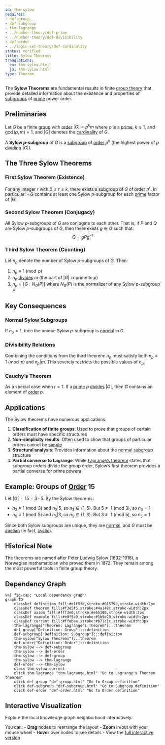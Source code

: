 ```yaml
---
id: thm-sylow
requires:
- def-group
- def-subgroup
- thm-lagrange
- ../number-theory/def-prime
- ../number-theory/def-divisibility
- def-order
- ../logic-set-theory/def-cardinality
status: verified
title: Sylow Theorems
translations:
  en: thm-sylow.html
  ja: thm-sylow.html
type: Theorem
---
```


The **Sylow Theorems** are fundamental results in finite [group theory](def-group.qmd) that provide detailed information about the existence and properties of [subgroups](def-subgroup.qmd) of [prime](../number-theory/def-prime.qmd) power order.

## Preliminaries

Let $G$ be a finite [group](def-group.qmd) with [order](def-order.qmd) $|G| = p^k m$ where $p$ is a [prime](../number-theory/def-prime.qmd), $k \geq 1$, and $\gcd(p, m) = 1$, and $|G|$ denotes the [cardinality](../logic-set-theory/def-cardinality.qmd) of $G$.

A **Sylow $p$-subgroup** of $G$ is a [subgroup](def-subgroup.qmd) of [order](def-order.qmd) $p^k$ (the highest power of $p$ [dividing](../number-theory/def-divisibility.qmd) $|G|$).

## The Three Sylow Theorems

### First Sylow Theorem (Existence)

For any integer $r$ with $0 \leq r \leq k$, there exists a [subgroup](def-subgroup.qmd) of $G$ of [order](def-order.qmd) $p^r$. In particular:
- $G$ contains at least one Sylow $p$-subgroup for each [prime](../number-theory/def-prime.qmd) factor of $|G|$

### Second Sylow Theorem (Conjugacy)

All Sylow $p$-subgroups of $G$ are conjugate to each other. That is, if $P$ and $Q$ are Sylow $p$-subgroups of $G$, then there exists $g \in G$ such that:
$$Q = gPg^{-1}$$

### Third Sylow Theorem (Counting)

Let $n_p$ denote the number of Sylow $p$-subgroups of $G$. Then:

1. $n_p \equiv 1 \pmod{p}$
2. $n_p$ [divides](../number-theory/def-divisibility.qmd) $m$ (the part of $|G|$ coprime to $p$)
3. $n_p = [G : N_G(P)]$ where $N_G(P)$ is the normalizer of any Sylow $p$-subgroup $P$

## Key Consequences

### Normal Sylow Subgroups

If $n_p = 1$, then the unique Sylow $p$-subgroup is [normal](def-normal-subgroup.qmd) in $G$.

### Divisibility Relations

Combining the conditions from the third theorem: $n_p$ must satisfy both $n_p \equiv 1 \pmod{p}$ and $n_p | m$. This severely restricts the possible values of $n_p$.

### Cauchy's Theorem

As a special case when $r = 1$: If a [prime](../number-theory/def-prime.qmd) $p$ [divides](../number-theory/def-divisibility.qmd) $|G|$, then $G$ contains an element of [order](def-order.qmd) $p$.

## Applications

The Sylow theorems have numerous applications:

1. **Classification of finite groups**: Used to prove that groups of certain orders must have specific structures
2. **Non-simplicity results**: Often used to show that groups of particular orders cannot be [simple](def-simple-group.qmd)
3. **Structural analysis**: Provides information about the [normal subgroup](def-normal-subgroup.qmd) structure
4. **Partial converse to Lagrange**: While [Lagrange's theorem](thm-lagrange.qmd) states that subgroup orders divide the group order, Sylow's first theorem provides a partial converse for prime powers

## Example: Groups of [Order](def-order.qmd) 15

Let $|G| = 15 = 3 \cdot 5$. By the Sylow theorems:

- $n_3 \equiv 1 \pmod{3}$ and $n_3 | 5$, so $n_3 \in \{1, 5\}$. But 5 ≢ 1 (mod 3), so $n_3 = 1$
- $n_5 \equiv 1 \pmod{5}$ and $n_5 | 3$, so $n_5 \in \{1, 3\}$. But 3 ≢ 1 (mod 5), so $n_5 = 1$

Since both Sylow subgroups are unique, they are [normal](def-normal-subgroup.qmd), and $G$ must be [abelian](def-abelian-group.qmd) (in fact, [cyclic](def-cyclic-group.qmd)).

## Historical Note

The theorems are named after Peter Ludwig Sylow (1832-1918), a Norwegian mathematician who proved them in 1872. They remain among the most powerful tools in finite group theory.

## Dependency Graph

```mermaid
%%| fig-cap: "Local dependency graph"
graph TD
    classDef definition fill:#e1f5fe,stroke:#01579b,stroke-width:2px
    classDef theorem fill:#f3e5f5,stroke:#4a148c,stroke-width:2px
    classDef axiom fill:#fff3e0,stroke:#e65100,stroke-width:2px
    classDef example fill:#e8f5e9,stroke:#1b5e20,stroke-width:2px
    classDef current fill:#ffebee,stroke:#b71c1c,stroke-width:3px
    thm-lagrange["Theorem: Lagrange's Theorem"]:::theorem
    def-group["Definition: Group"]:::definition
    def-subgroup["Definition: Subgroup"]:::definition
    thm-sylow["Sylow Theorems"]:::theorem
    def-order["Definition: Order"]:::definition
    thm-sylow --> def-subgroup
    thm-sylow --> def-order
    thm-sylow --> def-group
    thm-sylow --> thm-lagrange
    def-order --> thm-sylow
    class thm-sylow current
    click thm-lagrange "thm-lagrange.html" "Go to Lagrange's Theorem theorem"
    click def-group "def-group.html" "Go to Group definition"
    click def-subgroup "def-subgroup.html" "Go to Subgroup definition"
    click def-order "def-order.html" "Go to Order definition"
```

## Interactive Visualization

Explore the local knowledge graph neighborhood interactively:

::: {.graph-viz data-id="thm-sylow" data-width="700" data-height="500"}
:::

You can:
- **Drag** nodes to rearrange the layout
- **Zoom** in/out with your mouse wheel
- **Hover** over nodes to see details
- View the [full interactive version](../../output/interactive/thm-sylow.html){target="_blank"}
